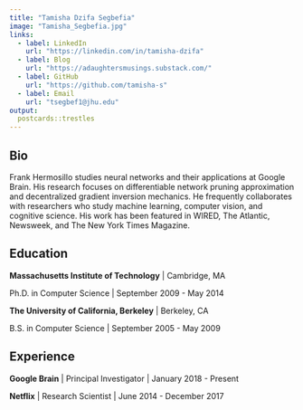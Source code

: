 ```yaml
---
title: "Tamisha Dzifa Segbefia"
image: "Tamisha_Segbefia.jpg"
links:
  - label: LinkedIn
    url: "https://linkedin.com/in/tamisha-dzifa"
  - label: Blog
    url: "https://adaughtersmusings.substack.com/"
  - label: GitHub
    url: "https://github.com/tamisha-s"
  - label: Email
    url: "tsegbef1@jhu.edu"
output:
  postcards::trestles
---
```

 
## Bio

Frank Hermosillo studies neural networks and their applications at Google 
Brain. His research focuses on differentiable network pruning approximation and 
decentralized gradient inversion mechanics. He frequently collaborates with 
researchers who study machine learning, computer vision, and cognitive science.
His work has been featured in WIRED, The Atlantic, Newsweek, and The New York 
Times Magazine.

## Education

**Massachusetts Institute of Technology** | Cambridge, MA

Ph.D. in Computer Science | September 2009 - May 2014

**The University of California, Berkeley** | Berkeley, CA

B.S. in Computer Science | September 2005 - May 2009

## Experience

**Google Brain** | Principal Investigator | January 2018 - Present

**Netflix** | Research Scientist | June 2014 - December 2017

